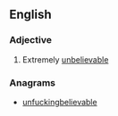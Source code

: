==English==
===Adjective===
{{en-adj}}
# {{context|slang|vulgar|lang=en}} Extremely [[unbelievable]]

===Anagrams===
* [[unfuckingbelievable#English|unfuckingbelievable]]